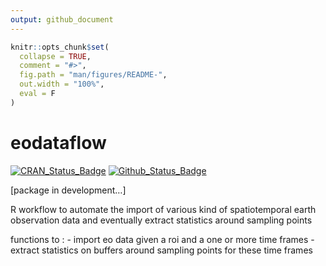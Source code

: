```yaml
---
output: github_document
---
```


<!-- README.md is generated from README.Rmd. Please edit that file -->

```r
knitr::opts_chunk$set(
  collapse = TRUE,
  comment = "#>",
  fig.path = "man/figures/README-",
  out.width = "100%",
  eval = F
)
```
# eodataflow

<!-- badges: start -->
[![CRAN_Status_Badge](http://www.r-pkg.org/badges/version/eodataflow)](https://cran.r-project.org/package=eodataflow)
[![Github_Status_Badge](https://img.shields.io/badge/Github-0.0.9007-blue.svg)](https://github.com/ptaconet/eodataflow)
<!-- badges: end -->

[package in development...]

R workflow to automate the import of various kind of spatiotemporal earth observation data and eventually extract statistics around sampling points

functions to :
- import eo data given a roi and a one or more time frames
- extract statistics on buffers around sampling points for these time frames


